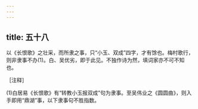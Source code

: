 ```yaml
---
---
---
```

title: 五十八
---




以《长恨歌》之壮采，而所隶之事，只“小玉、双成”四字，才有馀也。梅村歌行，则非隶事不办(1)。白、吴优劣，即于此见。不独作诗为然，填词家亦不可不知也。

［注释］

(1)白居易《长恨歌》有“转教小玉报双成”句为隶事。至吴伟业之《圆圆曲》，则入手即用“鼎湖”事，以下隶事句不胜指数。